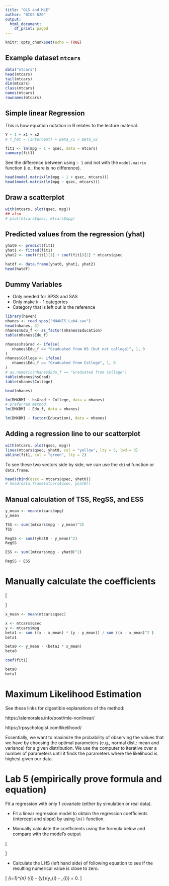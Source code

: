 ```yaml
---
title: "OLS and MLE"
author: "BIOS 620"
output:
  html_document:
    df_print: paged
---
```


```r
knitr::opts_chunk$set(echo = TRUE)
```

## Example dataset `mtcars`

```r
data("mtcars")
head(mtcars)
tail(mtcars)
dim(mtcars)
class(mtcars)
names(mtcars)
rownames(mtcars)
```

## Simple linear Regression

This is how equation notation in R relates to the lecture material.

```r
Y ~ 1 + x1 + x2
# Y_hat = (Intercept) + Beta_x1 + Beta_x2
```

```r
fit1 <- lm(mpg ~ 1 + qsec, data = mtcars)
summary(fit1)
```

See the difference between using `~ 1` and not with the `model.matrix` function
(i.e., there is no difference).

```r
head(model.matrix(lm(mpg ~ 1 + qsec, mtcars)))
head(model.matrix(lm(mpg ~ qsec, mtcars)))
```

## Draw a scatterplot

```r
with(mtcars, plot(qsec, mpg))
## also
# plot(mtcars$qsec, mtcars$mpg)
```

## Predicted values from the regression (yhat)

```r
yhat0 <- predict(fit1)
yhat1 <- fitted(fit1)
yhat2 <- coef(fit1)[1] + coef(fit1)[2] * mtcars$qsec

hatdf <- data.frame(yhat0, yhat1, yhat2)
head(hatdf)
```

## Dummy Variables

* Only needed for SPSS and SAS
* Only make `k` - 1 categories
* Category that is left out is the reference

```r
library(haven)
nhanes <- read_spss("NHANES_Lab4.sav")
head(nhanes, 3)
nhanes$Edu_f <- as_factor(nhanes$Education)
table(nhanes$Edu_f)

nhanes$hsGrad <- ifelse(
   nhanes$Edu_f == "Graduated from HS (but not college)", 1, 0
)
nhanes$College <- ifelse(
   nhanes$Edu_f == "Graduated from College", 1, 0
)
# as.numeric(nhanes$Edu_f == "Graduated from College")
table(nhanes$hsGrad)
table(nhanes$College)

head(nhanes)

lm(BMXBMI ~ hsGrad + College, data = nhanes)
# preferred method
lm(BMXBMI ~ Edu_f, data = nhanes)

lm(BMXBMI ~ factor(Education), data = nhanes)
```


## Adding a regression line to our scatterplot

```r
with(mtcars, plot(qsec, mpg))
lines(mtcars$qsec, yhat0, col = "yellow", lty = 3, lwd = 3)
abline(fit1, col = "green", lty = 2)
```

To see these two vectors side by side, we can use the `cbind` function or
`data.frame`.

```r
head(cbind(qsec = mtcars$qsec, yhat0))
# head(data.frame(mtcars$qsec, yhat0))
```

## Manual calculation of TSS, RegSS, and ESS

```r
y_mean <- mean(mtcars$mpg)
y_mean
```

```r
TSS <- sum((mtcars$mpg - y_mean)^2)
TSS
```

```r
RegSS <- sum((yhat0 - y_mean)^2)
RegSS
```

```r
ESS <- sum((mtcars$mpg - yhat0)^2)
```

```r
RegSS + ESS
```

# Manually calculate the coefficients

\[
\begin{split}
   \hat{\beta}_{1} &= \frac{\sum_{i=1}^{n}(x_{i} - \bar{x})(y_{i} - \bar{y})}{\sum_{i=1}^{n}(x_{i} - \bar{x})^2} \\
   \hat{\beta}_{0} &= \bar{y} - \hat{\beta}_{1} \bar{x}.\\
\end{split}
\]

```r
x_mean <- mean(mtcars$qsec)
```

```r
x <- mtcars$qsec
y <- mtcars$mpg
beta1 <- sum ((x - x_mean) * (y - y_mean)) / sum ((x - x_mean)^2 )
beta1
```

```r
beta0 <- y_mean - (beta1 * x_mean)
beta0
```

```r
coef(fit1)
```

```r
beta0
beta1
```

# Maximum Likelihood Estimation

See these links for digestible explanations of the method:

https://alemorales.info/post/mle-nonlinear/

https://rpsychologist.com/likelihood/

Essentially, we want to maximize the probability of observing the values
that we have by choosing the optimal parameters (e.g., normal dist.: mean and
variance) for a given distribution. We use the computer to iterative over
a number of parameters until it finds the parameters where the likelihood
is highest given our data.

# Lab 5 (empirically prove formula and equation)

Fit a regression with only 1 covariate (either by simulation or real data).

* Fit a linear regression model to obtain the regression coefficients (intercept
and slope) by using `lm()` function.

* Manually calculate the coefficients using the formula below and compare with
the model's output

\[
\begin{split}
   \hat{\beta}_{1} &= \frac{\sum_{i=1}^{n}(x_{i} - \bar{x})(y_{i} - \bar{y})}{\sum_{i=1}^{n}(x_{i} - \bar{x})^2} \\
   \hat{\beta}_{0} &= \bar{y} - \hat{\beta}_{1} \bar{x}.\\
\end{split}
\]

* Calculate the
LHS (left hand side) of following equation to see if the resulting numerical
value is close to zero.

\[
  \sum_{i=1}^{n} (\hat{y}_{i} - \bar{y})(y_{i} - \hat{y}_{i}) = 0.
\]
